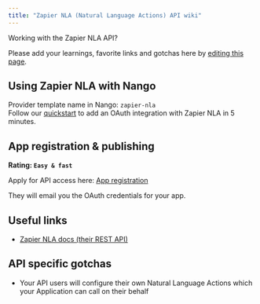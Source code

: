 ```yaml
---
title: "Zapier NLA (Natural Language Actions) API wiki"
---
```


Working with the Zapier NLA API?

Please add your learnings, favorite links and gotchas here by [editing this page](https://github.com/nangohq/nango/tree/master/docs/docs/providers/zapier-nla.md).

## Using Zapier NLA with Nango[](#using-zapier-nla-with-nango "Direct link to Using Zapier NLA with Nango")

Provider template name in Nango: `zapier-nla`  
Follow our [quickstart](/quickstart) to add an OAuth integration with Zapier NLA in 5 minutes.

## App registration & publishing[](#app-registration--publishing "Direct link to App registration & publishing")

**Rating: `Easy & fast`**

Apply for API access here: [App registration](https://zapier.com/l/natural-language-actions)

They will email you the OAuth credentials for your app.

## Useful links[](#useful-links "Direct link to Useful links")

* [Zapier NLA docs (their REST API)](https://nla.zapier.com/api/v1/docs)

## API specific gotchas[](#api-specific-gotchas "Direct link to API specific gotchas")

* Your API users will configure their own Natural Language Actions which your Application can call on their behalf